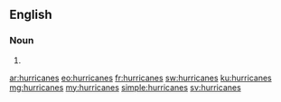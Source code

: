 {{also|Hurricanes}}
==English==

===Noun===
{{head|en|noun plural form}}

# {{plural of|hurricane|lang=en}}

[[ar:hurricanes]]
[[eo:hurricanes]]
[[fr:hurricanes]]
[[sw:hurricanes]]
[[ku:hurricanes]]
[[mg:hurricanes]]
[[my:hurricanes]]
[[simple:hurricanes]]
[[sv:hurricanes]]